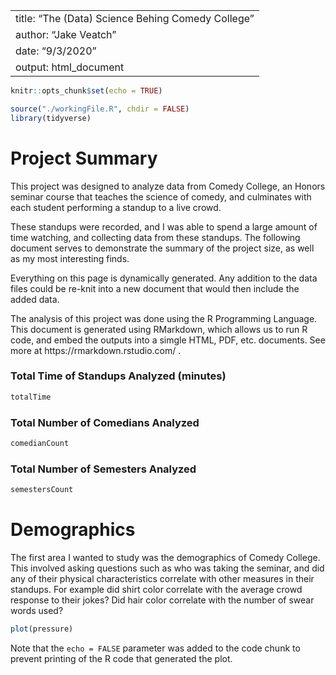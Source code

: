 ---
title: "The (Data) Science Behing Comedy College"
author: "Jake Veatch"
date: "9/3/2020"
output: html_document
----

```r
knitr::opts_chunk$set(echo = TRUE)

source("./workingFile.R", chdir = FALSE)
library(tidyverse)

```

# Project Summary

This project was designed to analyze data from Comedy College, an Honors seminar course that teaches the science of comedy, and culminates with each student performing a standup to a live crowd.

These standups were recorded, and I was able to spend a large amount of time watching, and collecting data from these standups. The following document serves to demonstrate the summary of the project size, as well as my most interesting finds.

Everything on this page is dynamically generated. Any addition to the data files could be re-knit into a new document that would then include the added data.

The analysis of this project was done using the R Programming Language. This document is generated using RMarkdown, which allows us to run R code, and embed the outputs into a simgle HTML, PDF, etc. documents. See more at https://rmarkdown.rstudio.com/ .

### Total Time of Standups Analyzed (minutes)
```r
totalTime
```

### Total Number of Comedians Analyzed
```r
comedianCount
```

### Total Number of Semesters Analyzed
```r
semestersCount
```

# Demographics

The first area I wanted to study was the demographics of Comedy College. This involved asking questions such as who was taking the seminar, and did any of their physical characteristics correlate with other measures in their standups. For example did shirt color correlate with the average crowd response to their jokes? Did hair color correlate with the number of swear words used?

```r
plot(pressure)
```

Note that the `echo = FALSE` parameter was added to the code chunk to prevent printing of the R code that generated the plot.

